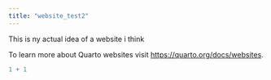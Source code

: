 ```yaml
---
title: "website_test2"
---
```


This is ny actual idea of a website i think 

To learn more about Quarto websites visit <https://quarto.org/docs/websites>.

```r
1 + 1
```
